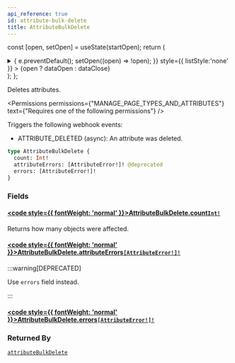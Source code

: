 ```yaml
---
api_reference: true
id: attribute-bulk-delete
title: AttributeBulkDelete
---
```






const [open, setOpen] = useState(startOpen);
return (
<details {...(open ? { open: true } : {})} className="details" style={{ border:'none', boxShadow:'none', background:'var(--ifm-background-color)' }}>
<summary
onClick={(e) => {
e.preventDefault();
setOpen((open) => !open);
}}
style={{ listStyle:'none' }} >
{open ? dataOpen : dataClose}
</summary>
{open && children}
</details>
);
};

Deletes attributes.


<Permissions permissions={"MANAGE_PAGE_TYPES_AND_ATTRIBUTES"} text={"Requires one of the following permissions"} />


Triggers the following webhook events:

- ATTRIBUTE_DELETED (async): An attribute was deleted.

```graphql
type AttributeBulkDelete {
  count: Int!
  attributeErrors: [AttributeError!]! @deprecated
  errors: [AttributeError!]!
}
```

### Fields

#### [<code style={{ fontWeight: 'normal' }}>AttributeBulkDelete.<b>count</b></code>](#)<Bullet />[`Int!`](../../../api-reference/miscellaneous/scalars/int.mdx) <Badge class="badge badge--secondary" text="non-null"/> <Badge class="badge badge--secondary" text="scalar"/> <Badge class="badge badge--secondary" text="miscellaneous"/>

Returns how many objects were affected.

#### [<code style={{ fontWeight: 'normal' }}>AttributeBulkDelete.<b>attributeErrors</b></code>](#)<Bullet />[`[AttributeError!]!`](../../../api-reference/attributes/objects/attribute-error.mdx) <Badge class="badge badge--deprecated badge--secondary" text="deprecated"/> <Badge class="badge badge--secondary" text="non-null"/> <Badge class="badge badge--secondary" text="object"/> <Badge class="badge badge--secondary" text="attributes"/>

:::warning[DEPRECATED]

Use `errors` field instead.

:::

#### [<code style={{ fontWeight: 'normal' }}>AttributeBulkDelete.<b>errors</b></code>](#)<Bullet />[`[AttributeError!]!`](../../../api-reference/attributes/objects/attribute-error.mdx) <Badge class="badge badge--secondary" text="non-null"/> <Badge class="badge badge--secondary" text="object"/> <Badge class="badge badge--secondary" text="attributes"/>

### Returned By

[`attributeBulkDelete`](../../../api-reference/attributes/mutations/attribute-bulk-delete.mdx) <Badge class="badge badge--secondary" text="mutation"/>

